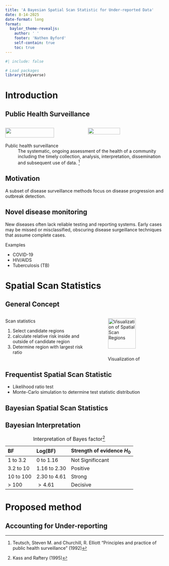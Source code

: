 ```yaml
---
title: 'A Bayesian Spatial Scan Statistic for Under-reported Data'
date: 8-14-2025
date-format: long
format: 
  baylor_theme-revealjs:
    author: ' '
    footer: 'Nathen Byford'
    self-contain: true
    toc: true
---
```

```r
#| include: false

# Load packages
library(tidyverse)


```

# Introduction

## Public Health Surveillance {.smaller}

:::{.columns}
::::{.column width=50%}
![](images/wmr2015_changesinincidence.png){width='80%' fig-align='center'}
::::
::::{.column width=50%}
![](images/COVID19_TimeSeries.jpg){width='65%' fig-align='center'}
::::
:::
Public health surveillance 
: The systematic, ongoing assessment of the health of a community including the timely collection, analysis, interpretation, dissemination and subsequent use of data. [^1]

[^1]: Teutsch, Steven M. and Churchill, R. Elliott "Principles and practice of public health surveillance"  (1992)

## Motivation

A subset of disease surveillance methods focus on disease progression and outbreak detection.

:::{.callout-warning}
## Novel disease monitoring

New diseases often lack reliable testing and reporting systems. Early cases may be missed or misclassified, obscuring disease surgeillance techniques that assume complete cases.
:::

Examples

- COVID-19
- HIV/AIDS
- Tuberculosis (TB)

# Spatial Scan Statistics

## General Concept

::::{.columns}
:::{.column width='50%}

Scan statistics

1. Select candidate regions
2. calculate relative risk inside and outside of candidate region
3. Determine region with largest risk ratio

:::
:::{.column width='50%}

![Visualization of Spatial Scan Regions](images/texas_scan.gif){width=80%}
:::
::::

## Frequentist Spatial Scan Statistic

- Likelihood ratio test
- Monte-Carlo simulation to determine test statistic distribution

## Bayesian Spatial Scan Statistics

## Bayesian Interpretation

table: Interpretation of Bayes factor[^2]

| BF        | Log(BF)      | Strength of evidence $H_0$ |
|:----------|:-------------|:---------------------------|
| 1 to 3.2  | 0 to 1.16    | Not Significcant           |
| 3.2 to 10 | 1.16 to 2.30 | Positive                   |
| 10 to 100 | 2.30 to 4.61 | Strong                     |
| $>$ 100   | $> 4.61$     | Decisive                   |

[^2]: Kass and Raftery (1995) 

# Proposed method

## Accounting for Under-reporting

